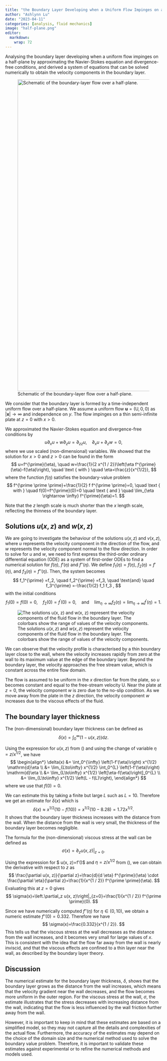 ```yaml
---
title: "the Boundary Layer Developing when a Uniform Flow Impinges on a Half-Plane"
author: "Ashlynn Lu"
date: "2023-04-11"
categories: [analysis, fluid mechanics]
image: "half-plane.png"
editor: 
  markdown: 
    wrap: 72
---
```


Analysing the boundary layer developing when a uniform flow impinges on
a half-plane by approximating the Navier-Stokes equation and
divergence-free conditions, and derived a system of equations that can
be solved numerically to obtain the velocity components in the boundary
layer.

![Schematic of the boundary-layer flow over a
half-plane.](half-plane.png){width="1000"}

We consider that the boundary layer is formed by a time-independent
uniform flow over a half-plane. We assume a uniform flow
$\boldsymbol{u}=(\mathrm{U}, 0,0)$ as
$|\boldsymbol{x}| \rightarrow \infty$ and independence on $y$. The flow
impinges on a thin semi-infinite plate at $z=0$ with $x>0$.

We approximated the Navier-Stokes equation and divergence-free
conditions by $$
u \partial_x u+w \partial_z u=\partial_{z z} u, \quad \partial_x u+\partial_z w=0,
$$ where we use scaled (non-dimensional) variables. We showed that the
solution for $x>0$ and $z>0$ can be found in the form $$
u=f^{\prime}(\eta), \quad w=\frac{1}{2 x^{1 / 2}}\left(\eta f^{\prime}(\eta)-f(\eta)\right), \quad \text { with } \quad \eta=\frac{z}{x^{1/2}},
$$ where the function $f(\eta)$ satisfies the boundary-value problem $$
f^{\prime \prime \prime}+\frac{1}{2} f f^{\prime \prime}=0, \quad \text { with } \quad f(0)=f^{\prime}(0)=0 \quad \text { and } \quad \lim_{\eta \rightarrow \infty} f^{\prime}(\eta)=1. 
$$

Note that the $z$ length scale is much shorter than the $x$ length
scale, reflecting the thinness of the boundary layer.

## Solutions $u(x, z)$ and $w(x, z)$

We are going to investigate the behaviour of the solutions $u(x, z)$ and
$v(x, z)$, where $u$ represents the velocity component in the direction
of the flow, and $w$ represents the velocity component normal to the
flow direction. In order to solve for $u$ and $w$, we need to first
express the third-order ordinary differential equation (ODE) as a system
of first-order ODEs to find a numerical solution for $f(\eta)$,
$f'(\eta)$ and $f''(\eta)$. We define $f_1(\eta)=f(\eta)$,
$f_2(\eta)=f'(\eta)$, and $f_3(\eta)=f''(\eta)$. Then, the system
becomes $$
f_1^{\prime} =f_2, \quad
f_2^{\prime} =f_3, \quad
\text{and} \quad f_3^{\prime} =-\frac{1}{2} f_1 f_3 , 
$$ with the initial conditions $$
f_1(0) = f(0) = 0, \quad
f_2(0) = f^{\prime}(0) = 0, \quad
\text{and} \quad \lim_{\eta \rightarrow \infty} f_2(\eta) = \lim_{\eta \rightarrow \infty} f^{\prime}(\eta) = 1.
$$

![The solutions $u(x, z)$ and $w(x, z)$ represent the velocity
components of the fluid flow in the boundary layer. The colorbars show
the range of values of the velocity components.](uw.png)

We can observe that the velocity profile is characterised by a thin
boundary layer close to the wall, where the velocity increases rapidly
from zero at the wall to its maximum value at the edge of the boundary
layer. Beyond the boundary layer, the velocity approaches the free
stream value, which is constant across the entire flow domain.

The flow is assumed to be uniform in the $x$ direction far from the
plate, so $u$ becomes constant and equal to the free-stream velocity
$\mathrm{U}$. Near the plate at $z=0$, the velocity component $w$ is
zero due to the no-slip condition. As we move away from the plate in the
$z$ direction, the velocity component $w$ increases due to the viscous
effects of the fluid.

## The boundary layer thickness

The (non-dimensional) boundary layer thickness can be defined as $$
\delta(x)=\int_0^{\infty}(1-u(x, z)) \mathrm{d} z.
$$

Using the expression for $u(x,z)$ from (\ref{solution_uw}) and using the
change of variable $\eta = z/x^{1/2}$, we have $$
\begin{align*}
\delta(x) &=  \int_0^{\infty} \left(1-f'(\eta)\right) x^{1/2} \mathrm{d}\eta \\
&= \lim_{L\to\infty} x^{1/2} \int_0^{L} \left(1-f'(\eta)\right) \mathrm{d}\eta \\
&= \lim_{L\to\infty} x^{1/2} \left[\eta-f(\eta)\right]_0^{L} \\
&= \lim_{L\to\infty} x^{1/2} \left(L - f(L)\right),
\end{align*}
$$ where we use that $f(0) = 0$.

We can estimate this by taking a finite but large $L$ such as $L = 10$.
Therefore we get an estimate for $\delta(x)$ which is $$
\delta(x) \approx x^{1/2}(10 - f(10)) = x^{1/2}(10 - 8.28) = 1.72x^{1/2}.
$$ It shows that the boundary layer thickness increases with the
distance from the wall. When the distance from the wall is very small,
the thickness of the boundary layer becomes negligible.

\section{The viscous stress at the wall}

The formula for the (non-dimensional) viscous stress at the wall can be
defined as $$
\sigma(x)=\left.\partial_z u(x, z)\right|_{z=0}.
$$

Using the expression for \$ u(x, z)=f'(\eta)\$ and $\eta = z/x^{1/2}$
from (\ref{solution_uw}), we can obtain the derivative with respect to
$z$ as $$
\frac{\partial u(x, z)}{\partial z}=\frac{d}{d \eta} f^{\prime}(\eta) \cdot \frac{\partial \eta}{\partial z}=\frac{1}{x^{1 / 2}} f^{\prime \prime}(\eta).
$$ Evaluating this at $z=0$ gives $$
\sigma(x)=\left.\partial_z u(x, z)\right|_{z=0}=\frac{1}{x^{1 / 2}} f^{\prime \prime}(0).
$$

Since we have numerically computed $f''(\eta)$ for $\eta \in (0, 10)$,
we obtain a numeric estimate $f''(0) = 0.332$. Therefore we have $$
\sigma(x)=\frac{0.332}{x^{1 / 2}}.
$$ This tells us that the viscous stress at the wall decreases as the
distance from the wall increases, and it becomes very small for large
values of $x$. This is consistent with the idea that the flow far away
from the wall is nearly inviscid, and that the viscous effects are
confined to a thin layer near the wall, as described by the boundary
layer theory.

## Discussion

The numerical estimate for the boundary layer thickness, $\delta$, shows
that the boundary layer grows as the distance from the wall increases,
which means that the velocity gradient near the wall decreases, and the
flow becomes more uniform in the outer region. For the viscous stress at
the wall, $\sigma$, the estimate illustrates that the stress decreases
with increasing distance from the wall, indicating that the flow is less
influenced by the wall friction further away from the wall.

However, it is important to keep in mind that these estimates are based
on a simplified model, so they may not capture all the details and
complexities of the actual flow. Furthermore, the accuracy of the
estimates may depend on the choice of the domain size and the numerical
method used to solve the boundary value problem. Therefore, it is
important to validate these estimates against experimental or to refine
the numerical methods and models used.
